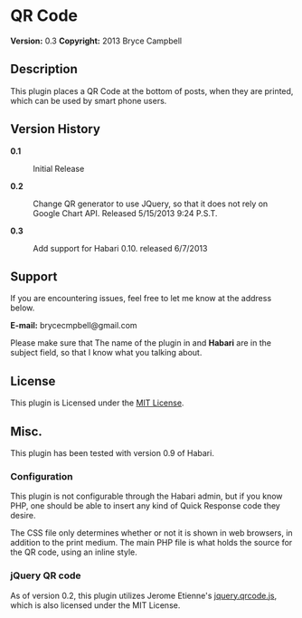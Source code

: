 = QR Code =
'''Version:''' 0.3
'''Copyright:''' 2013 Bryce Campbell

==Description== 

This plugin places a QR Code at the bottom of posts, when they are printed, which can be used by smart phone users.

== Version History ==

<dl>
<dt style="font-weight:bold">0.1</dt><dd>Initial Release</dd>
<dt style="font-weight:bold">0.2</dt><dd>Change QR generator to use JQuery, so that it does not rely on Google Chart API. Released 5/15/2013 9:24 P.S.T.</dd>
<dt style="font-weight:bold">0.3</dt><dd>Add support for Habari 0.10. released 6/7/2013</dd>
</dl>

== Support ==

If you are encountering issues, feel free to let me know at the address below.

'''E-mail:''' brycecmpbell@gmail.com

Please make sure that The name of the plugin in and '''Habari''' are in the subject field, so that I know what you talking about.

== License ==

This plugin is Licensed under the [http://opensource.org/licenses/MIT MIT License].

== Misc. ==

This plugin has been tested with version 0.9 of Habari.

=== Configuration ===

This plugin is not configurable through the Habari admin, but if you know PHP, one should be able to insert any kind of Quick Response code they desire.

The CSS file only determines whether or not it is shown in web browsers, in addition to the print medium. The main PHP file is what holds the source for the QR code, using an inline style.

=== jQuery QR code ===

As of version 0.2, this plugin utilizes Jerome Etienne's [https://github.com/jeromeetienne/jquery-qrcode jquery.qrcode.js], which is also licensed under the MIT License.
